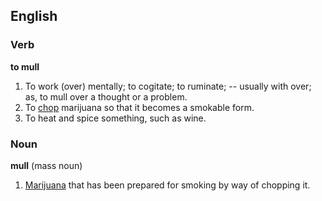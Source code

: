 ==English==

===Verb===

'''to mull'''

#To work (over) mentally; to cogitate; to ruminate; -- usually with over; as, to mull over a thought or a problem.
#To [[chop]] marijuana so that it becomes a smokable form.
#To heat and spice something, such as wine.

===Noun===

'''mull''' (mass noun)

#[[Marijuana]] that has been prepared for smoking by way of chopping it.